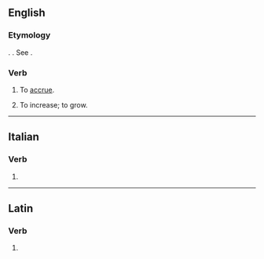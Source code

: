 ==English==

===Etymology===
{{etyl|la|en}} {{m|la|accrescere}}. {{doublet|en|accrease}}. See {{m|en|accrue}}.

===Verb===
{{en-verb}}

# {{lb|en|rare|intransitive}} To [[accrue]].
# {{lb|en|obsolete|intransitive}} To increase; to grow.

----

==Italian==

===Verb===
{{head|it|verb form}}

# {{inflection of|it|accrescere||3|s|pres|indc}}

----

==Latin==

===Verb===
{{la-verb-form|accrēsce}}

# {{inflection of|la|accrēscō||2|s|pres|actv|impr}}